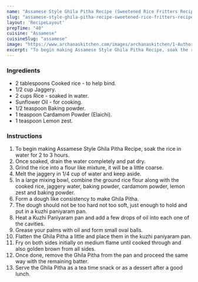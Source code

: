 ---
name: "Assamese Style Ghila Pitha Recipe (Sweetened Rice Fritters Recipe)"
slug: "assamese-style-ghila-pitha-recipe-sweetened-rice-fritters-recipe"
layout: 'RecipeLayout'
prepTime: "40"
cuisine: "Assamese"
cuisineSlug: "assamese"
image: "https://www.archanaskitchen.com/images/archanaskitchen/1-Author/sibyl_sunitha/Assamese_Style_Ghila_Pitha_Recipe_Rice_Flour_Fritters_Recipe_.jpg"
excerpt: "To begin making Assamese Style Ghila Pitha Recipe, soak the rice in water for 2 to 3 hours"
---

### Ingredients

- 2 tablespoons Cooked rice - to help bind.
- 1/2 cup Jaggery.
- 2 cups Rice - soaked in water.
- Sunflower Oil - for cooking.
- 1/2 teaspoon Baking powder.
- 1 teaspoon Cardamom Powder (Elaichi).
- 1 teaspoon Lemon zest.

### Instructions

1. To begin making Assamese Style Ghila Pitha Recipe, soak the rice in water for 2 to 3 hours.
1. Once soaked, drain the water completely and pat dry.
1. Grind the rice into a flour like mixture, it will be a little coarse.
1. Melt the jaggery in 1/4 cup of water and keep aside.
1. In a large mixing bowl, combine the ground rice flour along with the cooked rice, jaggery water, baking powder, cardamom powder, lemon zest and baking powder.
1. Form a dough like consistency to make Ghila Pitha.
1. The dough should not be too hard not too soft, just enough to hold and put in a kuzhi paniyaram pan.
1. Heat a Kuzhi Paniyaram pan and add a few drops of oil into each one of the cavities.
1. Grease your palms with oil and form small oval balls.
1. Flatten the Ghila Pitha a little and place them in the kuzhi paniyaram pan.
1. Fry on both sides initially on medium flame until cooked through and also golden brown from all sides.
1. Once done, remove the Ghila Pitha from the pan and proceed the same way with the remaining batter.
1. Serve the Ghila Pitha as a tea time snack or as a dessert after a good lunch.
